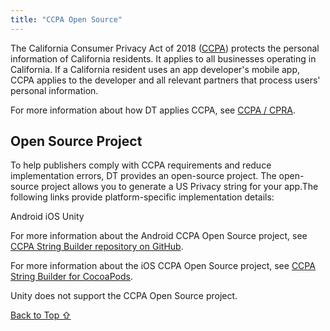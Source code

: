 ```yaml
---
title: "CCPA Open Source"
---
```


The California Consumer Privacy Act of 2018 ([CCPA](https://iabtechlab.com/standards/ccpa/)) protects the personal information of California residents. It applies to all businesses operating in California. If a California resident uses an app developer's mobile app, CCPA applies to the developer and all relevant partners that process users' personal information.

For more information about how DT applies CCPA, see [CCPA / CPRA](https://developer.digitalturbine.com/hc/en-us/articles/10377107424157-CCPA-CPRA).

## Open Source Project

To help publishers comply with CCPA requirements and reduce implementation errors, DT provides an open-source project. The open-source project allows you to generate a US Privacy string for your app.The following links provide platform-specific implementation details:

Android iOS Unity

For more information about the Android CCPA Open Source project, see [CCPA String Builder repository on GitHub](https://github.com/Heyzap/ccpa-string-builder-kotlin-java).

For more information about the iOS CCPA Open Source project, see [CCPA String Builder for CocoaPods](https://cocoapods.org/pods/Fyber_CCPAStringBuilder).

Unity does not support the CCPA Open Source project.

[Back to Top ⇧](#top)

